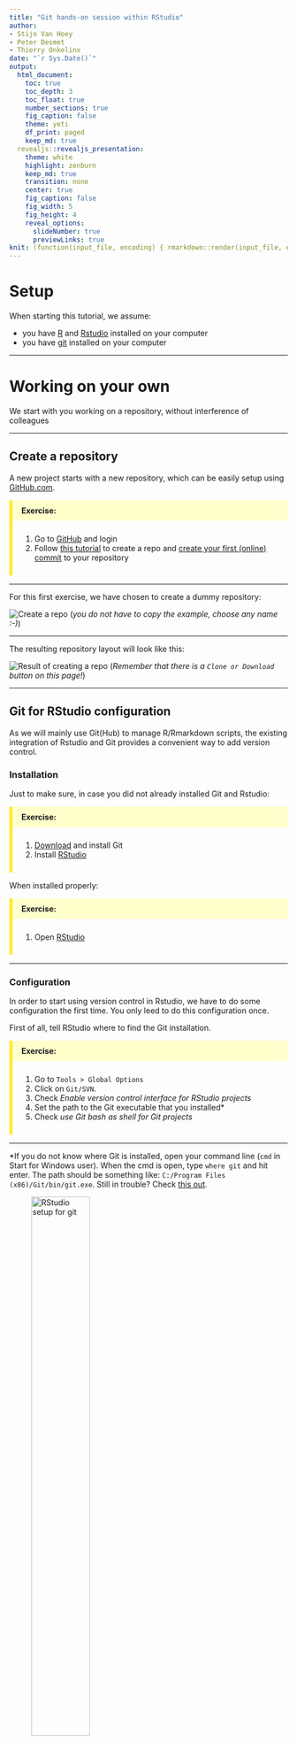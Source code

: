 ```yaml
---
title: "Git hands-on session within RStudio"
author:
- Stijn Van Hoey
- Peter Desmet
- Thierry Onkelinx
date: "`r Sys.Date()`"
output:
  html_document:
    toc: true
    toc_depth: 3
    toc_float: true
    number_sections: true
    fig_caption: false
    theme: yeti
    df_print: paged
    keep_md: true
  revealjs::revealjs_presentation:
    theme: white
    highlight: zenburn
    keep_md: true
    transition: none
    center: true
    fig_caption: false
    fig_width: 5
    fig_height: 4
    reveal_options:
      slideNumber: true
      previewLinks: true      
knit: (function(input_file, encoding) { rmarkdown::render(input_file, encoding = encoding, output_file = paste0("./docs/", sub(".Rmd", ".html", basename(input_file))))})  
---
```


<style type="text/css">
    .reveal section img { 
        border:none; 
        box-shadow:none; 
        }
    .reveal code {
    	font-family: monospace;
    	color: #c04384;
        }
    .reveal pre code {
    	font-family: monospace;
    	color: #1a1a1a;
    	background: ##ececec;
        }
    .reveal p {
        font-size: 80%;
        text-align: left;
        }
    .reveal li {
        font-size: 80%;
        text-align: left;
        }
    .exercise {
       background-color: #ffffcc;
       border-left: 6px solid #ffeb3b;
       margin-top: 15px;
       padding-top: 10px;
       padding-bottom: 10px;
       padding-left: 16px;
       font-weight: bold;
        }
    .exercise-content {
       border-left: 6px solid #ffeb3b;
       margin-bottom: 15px;
       padding-top: 10px;
       padding-bottom: 10px;
       padding-left: 16px;
        }
</style>

# Setup

When starting this tutorial, we assume:

* you have [R](https://lib.ugent.be/CRAN/) and [Rstudio](https://www.rstudio.com/products/rstudio/download/) installed on your computer
* you have [git](https://git-scm.com/) installed on your computer

---

# Working on your own {data-background=#c2c444}

We start with you working on a repository, without interference of colleagues

---

## Create a repository

A new project starts with a new repository, which can be easily setup using [GitHub.com](https://github.com).

<div class="exercise">Exercise:</div>
<div class="exercise-content">
1. Go to [GitHub](https://github.com) and login
2. Follow [this tutorial](https://help.github.com/articles/create-a-repo/) to create a repo and [create your first (online) commit](https://help.github.com/articles/create-a-repo/#commit-your-first-change) to your repository
</div>

---

For this first exercise, we have chosen to create a dummy repository:

![Create a repo](images/create-a-repo.png)
(*you do not have to copy the example, choose any name :-)*)

---

The resulting repository layout will look like this:

![Result of creating a repo](images/create-repo-result.png)
(*Remember that there is a `Clone or Download` button on this page!*)

---

## Git for RStudio configuration

As we will mainly use Git(Hub) to manage R/Rmarkdown scripts, the existing integration of Rstudio and Git provides a convenient way to add version control. 

### Installation

Just to make sure, in case you did not already installed Git and Rstudio:

<div class="exercise">Exercise:</div>
<div class="exercise-content">
1. [Download](https://git-scm.com/downloads) and install Git
1. Install [RStudio](https://inbo.github.io/tutorials/installation-RStudio-admin.html)
</div>

When installed properly:

<div class="exercise">Exercise:</div>
<div class="exercise-content">
1. Open [RStudio](https://inbo.github.io/tutorials/installation-RStudio-user.html)
</div>

---

### Configuration

In order to start using version control in Rstudio, we have to do some configuration the first time. You only leed to do this configuration once.

First of all, tell RStudio where to find the Git installation. 

<div class="exercise">Exercise:</div>
<div class="exercise-content">
1. Go to `Tools > Global Options`
1. Click on `Git/SVN`.
1. Check *Enable version control interface for RStudio projects*
1. Set the path to the Git executable that you installed*
1. Check *use Git bash as shell for Git projects*
</div>

---

*If you do not know where Git is installed, open your command line (`cmd` in Start for Windows user). When the cmd is open, type `where git` and hit enter. The path should be something like: `C:/Program Files (x86)/Git/bin/git.exe`. Still in trouble? Check [this out](http://happygitwithr.com/rstudio-see-git.html#tell-rstudio-where-to-find-git).

![RStudio setup for git](images/RStudio-setup-git.png){width=50%}

---

Next, we have to tell Github who we actually are, in order to make the connection to the online account. To do so, Git requires the configuration of your Github (!) username and GitHub email:

<div class="exercise">Exercise:</div>
<div class="exercise-content">
1. Go to `Tools > Shell` to open the Git Shell
1. In the shell, type the following command and enter:
```
git config --global user.name "mygithubusername"
```
1. Still in the shell, type the following command and enter:
```
git config --global user.email "my.name@inbo.be"
```
</div>

---

![RStudio setup git shell](images/Rstudio-GitShell.png){width=75%}

Use your **GitHub username**! You can check if you’re set up correctly by typing  `git config --global --list` in the same shell.

When successful, the configuration is done. Congratulations!

---

## Clone a repo to work locally

We have initiated a repository online and a working Git within Rstudio. Hence, we can start working on the code locally by downloading the repository to our computer. Rstudio provides a convenient way to start a new project as a Git repository.

<div class="exercise">Exercise:</div>
<div class="exercise-content">
1. On your GitHub repository page, copy the repository **HTTPS** url (*remember the green button?*)
1. In Rstudio, `File > New Project...`, select `Version Control`, choose `Git`
1. Provide the repository HTTPS link you just copied (the project name will be filled in as well)
1. Browse to desired directory where you will manage your project/code
</div>

--- 

To get the https link, you need to click the green button and make sure to copy paste the link with as title `Clone with HTTPS`:

![Copy the https link of a repo](images/copy-repo-link.png){width=75%}

---

An example of the project setup using an existing Git repsoitory:

![Clone a repo in RStudio](images/create-project-rstudio.png){width=75%}

---

<div class="exercise">Exercise:</div>
<div class="exercise-content">
In your File explorer, search for your project folder and check the content. Does this corresponds to what is shown online on your repository website?
</div>

---

## `.gitignore`

When starting a new project in RStudio, it will always add a file `.gitignore` if it does not already exists (you can actually also create one in the online setup). A `gitignore` file defines all those files that should not be taken into account by Git. An example is the `myprojectname.Rproj` file, as this is a user/computer specific file.

Hence, we can ignore the `myprojectname.Rproj` file by adding the file to the `.gitignore` text-file. We can d this inside Rstudio:

<div class="exercise">Exercise:</div>
<div class="exercise-content">
1. Go to `git` pane (the tab that says Git), 
1. right click on `....Proj` and select `Ignore...`
1. Check if the content of `.gitignore` is correctly updated and click `Save`.
</div>

---

As our dummy project is called `favourite-fruit-color`, the `.Rproj` file is called `favourite-fruit-color.Rproj`. We right click on the file and select `Ignore...`:

![Ignore a file](images/gitignore-rstudio1.png){width=75%}

---

Check the content of the `.gitignore` file. If satisfied, click `Save`:

![Update .gitignore](images/gitignore-rstudio2.png){width=75%}

---

## Make commits

As the `.gitignore` is a newly added file (or at least adapted), we can `commit` this change and provide a commit message:

<div class="exercise">Exercise:</div>
<div class="exercise-content">
1. Go to `git` pane
1. Check the box next to `.gitignore`
1. Click `Commit`
1. Add a `commit message` and click commit
1. Click `Close` to remove the commit summary
</div>

---

The status of the `.gitignore` file before the file was committed, with the yellow question mark saying that the file is yet unknown to Git:

![Local commit](images/commit-rstudio1.png){width=75%}

---

By checking the box and clicking commit, we add the file and commit this addition with a commit message:

![Local commit](images/commit-rstudio2.png){width=75%}

---

We get a small technical overview of the alterations we provided with this commit: 

![Local commit](images/commit-rstudio3.png){width=75%}

---

It is good practice to **commit often**, so you will do this a lot. Each commit should only contain changes related to a single problem/element/... Each commit is a snapshot of your project and the messages describe the story of your project.

As documentation is crucial, providing some more information in the `README.md` file will help others (and yourself in a couple of months/years) to understand the aim of the project. Just as we adapted the `README.md` file online earlier, we can do the same locally:

<div class="exercise">Exercise:</div>
<div class="exercise-content">
1. Update the `README.md` inside Rstudio
1. Commit your changes
</div>

---

Remark the reporting of the changed lines linked to this commit with green and red colors:

![Local commit](images/commit-rstudio4.png){width=75%}

---

## Push the changes to GitHub

Note that the `git` pane displays *your branch is ahead of 'origin/master' by 2 commits*. This is actually providing you a warning message that there is no backup of these two commits! In order to store these changes on GitHub as well, we have to `push` our changes to GitHub:

<div class="exercise">Exercise:</div>
<div class="exercise-content">
1. Click `push` in the `git` pane
1. Go to your repository on GitHub to verify the commits and file contents
</div>

---

Rstudio gives you a warning about the status of your local commits versus those stored on GitHub:

![Push](images/push-rstudio1.png){width=75%}

---

Is the `README.md` adapted? Where do you find the Commits overview online?

![Verify your commits on GitHub](images/local-commit-on-github.png){width=75%}

---

## Additional configuration - store your password

It is a tedious task to retype the password each time you want to `push` anything to GitHub. Luckily, you can store your credentials when using https:

<div class="exercise">Exercise:</div>
<div class="exercise-content">
1. Click on the `more` button in the `git` pane and select `Shell`
1. Type `git config --global credential.helper store`
1. Type `exit` to quit the shell
</div>

The next time `git` needs your credentials, it will ask them **one more time and store them**!

---

The more button has a `wheel` symbol:

![Store credentials](images/https-credentials-rstudio1.png){width=75%}


---

## Create logical commits

As mentioned earlier, you should commit often and make sure each commit links to a specific change/problem. Sometimes, this means that you have to split the additions in a single file into two individual commits. Rstudio provides the interface to include specific lines of code into a commit message:

![Logical commit 1](images/logical-commit-rstudio.png){width=75%}

---

To summarize, the following actions can be executed:

- `stage xyz`: add the xyz from the commit
- `unstage xyz`: remove the xyz from the commit
- `discard xyz`: revert the changes in the xyz (be careful, can't be undone!)

and `xyz` can be
- a single `line`
- a `selection` of lines
- a `chunk`
    - RStudio will automatically split the changes in chunks
    - chunks are defined by 10 unchanged lines between changes

---

<div class="exercise">Exercise:</div>
<div class="exercise-content">
1. Make 2 unrelated changes to your `README.md` locally
1. Create one `commit` for each change:
    1. Select the changes you want to commit and click `stage selection`
    1. Add a `commit message` and click `Commit`
1. Do NOT push (yet)
</div>

---

## Create a conflict!

Sometimes, conflicts will appear. Maybe because a collaborator was working on exactly the same lines of code or because of a mistake in your workflow,... No worries, we'll learn you how to fix conflicts by initiating one.

<div class="exercise">Exercise:</div>
<div class="exercise-content">
Update your `README.md` online on GitHub, on the exact same line you just edited locally in the previous exercise.
</div>

---

If you do not remember how to change files online, check again [this online tutorial](https://help.github.com/articles/create-a-repo/#commit-your-first-change). Check the result of your online commit, similar to:

![Commit to create conflict](images/commit-to-create-conflict.png){width=75%}

---

<div class="exercise">Exercise:</div>
<div class="exercise-content">
Back in Rstudio, try to push (click `push`) your local changes.
</div>

---

Git provides a warning about the remote changes on the same repository:

![Conflict](images/conflict-rstudio1.png){width=75%}

---

<div class="exercise">Exercise:</div>
<div class="exercise-content">
Click `Pull` to download the changes from Github
</div>

Git notices the **CONFLICT** and demands you what to do next:

1. Fix conflicts
1. Commit the result after fixing the conflict

![Conflict](images/conflict-rstudio2.png){width=75%}

---

Keep calm and resolve conflict!

Each conflict is always marked by the combination of the following elements:
```
<<<<<<< HEAD
your local code
=======
the code as it exists on Github
>>>>>>> origin/master
```

To solve a conflict, you have to decide which version of the code you want to keep. 

---

<div class="exercise">Exercise:</div>
<div class="exercise-content">
1. Open `README.md` in RStudio:

        <<<<<<< HEAD
        A simple analysis to visualize my favourite fruit colour.
        =======
        A simple analysis to discover my favourite fruit color.
        >>>>>>> origin/master

2. Choose what you want to keep and only keep that code in the file:

        A simple analysis to discover my favourite fruit colour.

3. Commit the adaptation with a commit message
4. Click `Push` to update GitHub
</div>

If you encounter a conflict in the future, repeat this procedure.

---

## Add a new file

DUring a project, new files will be added to the project folder, which need to be version controlled as well. New directories and files can be added and committed, just like any other adaptation. 

By clicking the box next to a file, the file is staged (i.e. ready to be committed). Staging a new directory will stage all files in the directory. However, you can not stage empty directories!

<div class="exercise">Exercise:</div>
<div class="exercise-content">
1. Add a `fruits.csv` file in a `/data` subdirectory
1. Link to this file in the `README.md` (use relative paths), mentioning the purpose of the file 
1. Commit both changes (new data file and the `README.md` adaptation) in a single commit message
</div>
---

Rstudio provides information about the status of the file:

- `README.md` file is adapted (blue *Modified* box)
- `data/` is currently unknown to Git (yellow *Question mark* box)

![Add a file](images/add-file-rstudio1.png){width=75%}

---

Clicking both will make them ready to be committed. Remark, the `data/fruits.csv` file gets a green *Added* box:

![Add a file](images/add-file-rstudio2.png){width=75%}

---

## Adapt last commit

Sometimes, you just did a commit of some adaptations, but you see that you missed some lines of code that should be included in the same commit. Git provides the ability to `amend` a previous commit with some additional adaptations.

<div class="exercise">Exercise:</div>
<div class="exercise-content">
1. Make a change in `fruits.csv`
1. `Commit` as usual but **check** `amend previous commit` in the commit message box
</div>

**Warning:** don't do this on commits that have been pushed. That would result in conflicts.

---

Next to the `Commit` box, the `amend` option is available:

![Add a file](images/amend-commit-rstudio.png){width=75%}

---

## View history

One of the advantages of using version control with regular commits is that you get a history of your project. You can check the history (the series of commits) both online on GitHub as well as in Rstudio:

<div class="exercise">Exercise:</div>
<div class="exercise-content">
1. Within Rstudio, click on `history` in the `git` pane
1. On the webpage of your repository, chek the commit list
</div>

---

Notice the presence of `History` twice in the following image: 

- As a separate pane (your R command history): this has nothing to do with Git
- Within the `git` pane (the history of your commit messages)

![View history](images/history-rstudio1.png){width=75%}

---

You can click on each of the commits to verify the adaptations that were part of the specific commit:

![View history](images/history-rstudio2.png){width=75%}

---

## Create a branch to experiment

### How to make a new branch?

It is good practice to ALWAYS work on (short-living) branches. It allows you to freely experiment until you are satisfied of the result and it ensures your `master` provides the last stable version of your analysis/project.

<div class="exercise">Exercise:</div>
<div class="exercise-content">
1. Open the git shell
1. Create a branch by a `checkout` to new `branch`:
    ```
    git checkout -b analysis-script
    ```
1. Get an overview of your branches: `git branch`
1. Add an analysis file in a `/src` directory
1. `Commit` the adaptation to the branch
</div>

---

For this example, we decided to use the name `analysis-script` for the branch name. Make sure your branch name makes sense for the work you are planning to do. Use lower case characters and `-` in between words (NO spaces!).

![Create branch](images/create-branch-rstudio.png){width=75%}

---

### Effect of changing switching branches

The first time you switch branches and you see files... TODO 

Add a file to the repository in a `src`-directory (see earlier)

1. Go back to the status of the `master` branch
1. Click on `analysis-script` in the `git` pane and select `(LOCAL BRANCHES) -> master`
![Switch branch](images/branch-rstudio1.png)

![Switch branch](images/branch-rstudio2.png)

---

1. Verify your local directory structure: where are your files?
1. Go back to the status of the new branch (e.g. `analysis-script`)
1. Verify your local directory structure again: where are your files?

---

### First push of a new branch

1. Notice that the `pull` and `push` buttons in the `git` pane are grayed out
1. Open the Git Shell
1. Type `git push -u origin analysis-script`

This will also activate the `pull` and `push` buttons

![First push branch](images/branch-first-push-rstudio.png)


---

## Pull requests

### Create a pull request to include your work 

1. Click `push` 
2. At [Github](https://github.com/), browse to you repo...
3. Create a `pull request`

---

![Check Github message pull request](images/pull-request-intro.png)

---

![Adapt Github message and start pull request](images/pull-request_message.png)

---

### Review your pull request

![See pull request](images/pr.png)

---

1. Review
2. If OK, merge pull request
3. Delete branch

---

### Include your accepted work to local master

1. Switch to `master` branch
2. Click `pull`.

![git pull](images/pull-rstudio.png)

---

## Exclude files

* in any programming language, some files are _derivatives_
* sensitive information (passwords,...)
* a folder with large data files that should not be in the history (and backuped elsewhere!)
* a _temp/_ folder for just garbage you create/...

`.gitignore` to the rescue!

---

![Ignore a file](images/gitignore-rstudio1.png){width=30%}

Note that you can use wild cards e.g. `*.Rproj`

![Update .gitignore](images/gitignore-rstudio2.png){width=30%}

---

# Working together {data-background=#c2c444}

---

## Teaming up

* Team up with two or three persons
* Let one person invite the others, provide them with read/write access as explained in [this tutorial](https://help.github.com/articles/inviting-collaborators-to-a-personal-repository/)

---

## Invite collaborators

![Invite collaborator](images/invite-collaborator.png)

---

![react to collaborator](images/react-collaborator.png)

---

## Collaboration: issues

* Raise an **issue** online
* Provide issues with an appropriate label
* Assign your colleague to the issue

---

## Collaboration: online adaptations

* Make an adaptation to an online file
* Propose a **pull request** and assign your collaborator
* Merge the adaptation to the `master` branch

---

## Collaboration: local adaptations

**Working local - merging online**

* As collaborator, `clone` the other repository to your local computer
* Create a new `branch` with a different name
* Adapt the content of a file
* `commit` your adaptation
* `push` your `branch` to the remote repository
* Go to GitHub and make a `pull request`
* Revise the work and `merge` online when appropriate
* Update your local work
* Check if all adaptations are represented in your local files

**Tip**: All functionalities are available in the previous sections

---

## Release

Once you are satisfied with the status of your analysis, it makes sense to create a release:

* For publications (DOI)
* For code/software development versions
* For course notes

Follow [this tutorial](https://help.github.com/articles/creating-releases/) to create a release.

---

# Some more advice:

* Commit often, make small commits
* Don’t mix changes in 1 commit
* Think about your commit messages
* Keep your code clean, avoid huge one-liners
* Use branches (!)
* Don’t keep long-lived branches (form of technical debt)

---

**There’s no such thing, as a free lunch...**

---

...but if you're hungry:

* Webinars
    - [Github and Rstudio management](https://www.rstudio.com/resources/webinars/rstudio-essentials-webinar-series-managing-part-2/)
    - [Collaboration and time travel: version control with git, github and RStudio](https://www.rstudio.com/resources/webinars/collaboration-and-time-travel-version-control-with-git-github-and-rstudio/)

* Tutorials
    - [Hadley Wickham R packages book](http://r-pkgs.had.co.nz/git.html)
    - [Happy Git and GitHub for the useR](http://happygitwithr.com/index.html)

---

Information combined at [INBO Tutorials website](https://inbo.github.io/tutorials/). <br/>You're welcome to provide issues, pull requests,...



